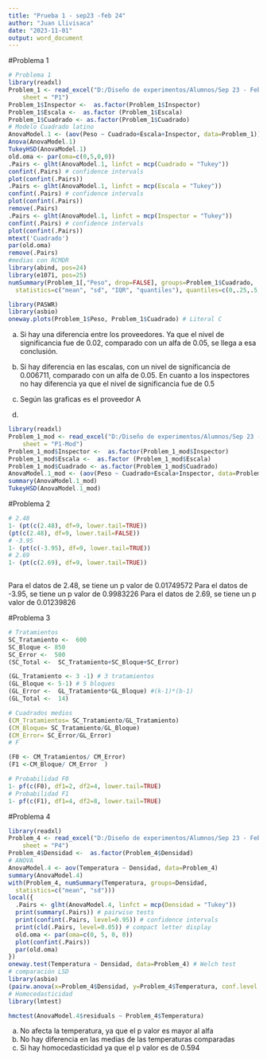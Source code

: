 ```yaml
---
title: "Prueba 1 - sep23 -feb 24"
author: "Juan Llivisaca"
date: "2023-11-01"
output: word_document
---
```

#Problema 1

```r
# Problema 1
library(readxl)
Problem_1 <- read_excel("D:/Diseño de experimentos/Alumnos/Sep 23 - Feb 24/DATOS - PRUEBA 1.xlsx", 
    sheet = "P1")
Problem_1$Inspector <-  as.factor(Problem_1$Inspector)
Problem_1$Escala <-  as.factor (Problem_1$Escala)
Problem_1$Cuadrado <- as.factor(Problem_1$Cuadrado)
# Modelo Cuadrado latino
AnovaModel.1 <- (aov(Peso ~ Cuadrado+Escala+Inspector, data=Problem_1))
Anova(AnovaModel.1)
TukeyHSD(AnovaModel.1)
old.oma <- par(oma=c(0,5,0,0))
.Pairs <- glht(AnovaModel.1, linfct = mcp(Cuadrado = "Tukey"))
confint(.Pairs) # confidence intervals
plot(confint(.Pairs))
.Pairs <- glht(AnovaModel.1, linfct = mcp(Escala = "Tukey"))
confint(.Pairs) # confidence intervals
plot(confint(.Pairs))
remove(.Pairs)
.Pairs <- glht(AnovaModel.1, linfct = mcp(Inspector = "Tukey"))
confint(.Pairs) # confidence intervals
plot(confint(.Pairs))
mtext('Cuadrado')
par(old.oma)
remove(.Pairs)
#medias con RCMDR
library(abind, pos=24)
library(e1071, pos=25)
numSummary(Problem_1[,"Peso", drop=FALSE], groups=Problem_1$Cuadrado, 
  statistics=c("mean", "sd", "IQR", "quantiles"), quantiles=c(0,.25,.5,.75,1))

library(PASWR)
library(asbio)
oneway.plots(Problem_1$Peso, Problem_1$Cuadrado) # Literal C

```

a) Si hay una diferencia entre los proveedores. Ya que el nivel de significancia fue de 0.02, comparado con un alfa de 0.05, se llega a esa conclusión.

b) Si hay diferencia en las escalas, con un nivel de significancia de 0.006711, comparado con un alfa de 0.05. En cuanto a los inspectores no hay diferencia ya que el nivel de significancia fue de 0.5

c) Según las graficas es el proveedor A

d) 
```r
library(readxl)
Problem_1_mod <- read_excel("D:/Diseño de experimentos/Alumnos/Sep 23 - Feb 24/DATOS - PRUEBA 1.xlsx", 
    sheet = "P1-Mod")
Problem_1_mod$Inspector <-  as.factor(Problem_1_mod$Inspector)
Problem_1_mod$Escala <-  as.factor (Problem_1_mod$Escala)
Problem_1_mod$Cuadrado <- as.factor(Problem_1_mod$Cuadrado)
AnovaModel.1_mod <- (aov(Peso ~ Cuadrado+Escala+Inspector, data=Problem_1_mod))
summary(AnovaModel.1_mod)
TukeyHSD(AnovaModel.1_mod)


```
#Problema 2

```r
# 2.48
1- (pt(c(2.48), df=9, lower.tail=TRUE)) 
(pt(c(2.48), df=9, lower.tail=FALSE)) 
# -3.95
1- (pt(c(-3.95), df=9, lower.tail=TRUE)) 
# 2.69
1- (pt(c(2.69), df=9, lower.tail=TRUE)) 
 

```
Para el datos de 2.48, se tiene un p valor de 0.01749572
Para el datos de -3.95, se tiene un p valor de 0.9983226
Para el datos de 2.69, se tiene un p valor de 0.01239826

#Problema 3

```r
# Tratamientos 
SC_Tratamiento <-  600
SC_Bloque <- 850
SC_Error <-  500
(SC_Total <-  SC_Tratamiento+SC_Bloque+SC_Error)

(GL_Tratamiento <- 3 -1) # 3 tratamientos
(GL_Bloque <- 5-1) # 5 bloques 
(GL_Error <-  GL_Tratamiento*GL_Bloque) #(k-1)*(b-1)
(GL_Total <-  14)

# Cuadrados medios
(CM_Tratamientos= SC_Tratamiento/GL_Tratamiento)
(CM_Bloque= SC_Tratamiento/GL_Bloque)
(CM_Error= SC_Error/GL_Error)
# F

(F0 <- CM_Tratamientos/ CM_Error)
(F1 <-CM_Bloque/ CM_Error  )

# Probabilidad F0
1- pf(c(F0), df1=2, df2=4, lower.tail=TRUE)
# Probabilidad F1
1- pf(c(F1), df1=4, df2=8, lower.tail=TRUE)

```
#Problema 4

```r
library(readxl)
Problem_4 <- read_excel("D:/Diseño de experimentos/Alumnos/Sep 23 - Feb 24/DATOS - PRUEBA 1.xlsx", 
    sheet = "P4")
Problem_4$Densidad <-  as.factor(Problem_4$Densidad)
# ANOVA
AnovaModel.4 <- aov(Temperatura ~ Densidad, data=Problem_4)
summary(AnovaModel.4)
with(Problem_4, numSummary(Temperatura, groups=Densidad, 
  statistics=c("mean", "sd")))
local({
  .Pairs <- glht(AnovaModel.4, linfct = mcp(Densidad = "Tukey"))
  print(summary(.Pairs)) # pairwise tests
  print(confint(.Pairs, level=0.95)) # confidence intervals
  print(cld(.Pairs, level=0.05)) # compact letter display
  old.oma <- par(oma=c(0, 5, 0, 0))
  plot(confint(.Pairs))
  par(old.oma)
})
oneway.test(Temperatura ~ Densidad, data=Problem_4) # Welch test
# comparación LSD
library(asbio)
(pairw.anova(x=Problem_4$Densidad, y=Problem_4$Temperatura, conf.level = 0.95, method="lsd")) # COmparación LSD
# Homocedasticidad
library(lmtest)

hmctest(AnovaModel.4$residuals ~ Problem_4$Temperatura)


```
a) No afecta la temperatura, ya que el p valor es mayor al alfa
b) No hay diferencia en las medias de las temperaturas comparadas
c) Si hay homocedasticidad ya que el p valor es de 0.594
